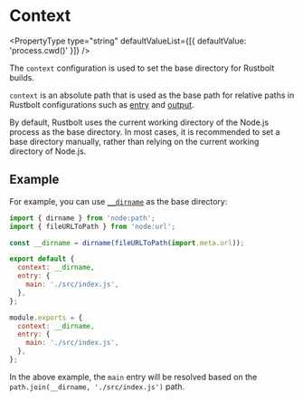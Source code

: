 
<WebpackLicense from="https://webpack.js.org/configuration/entry-context/#context" />

# Context

<PropertyType
  type="string"
  defaultValueList={[{ defaultValue: 'process.cwd()' }]}
/>

The `context` configuration is used to set the base directory for Rustbolt builds.

`context` is an absolute path that is used as the base path for relative paths in Rustbolt configurations such as [entry](config/entry) and [output](config/output).

By default, Rustbolt uses the current working directory of the Node.js process as the base directory. In most cases, it is recommended to set a base directory manually, rather than relying on the current working directory of Node.js.

## Example

For example, you can use [`__dirname`](https://nodejs.org/docs/latest/api/modules.html#__dirname) as the base directory:

<Tabs>
  <Tab label="ESM">

```js title="rustbolt.config.mjs"
import { dirname } from 'node:path';
import { fileURLToPath } from 'node:url';

const __dirname = dirname(fileURLToPath(import.meta.url));

export default {
  context: __dirname,
  entry: {
    main: './src/index.js',
  },
};
```

  </Tab>
  <Tab label="CJS">

```js title="rustbolt.config.cjs"
module.exports = {
  context: __dirname,
  entry: {
    main: './src/index.js',
  },
};
```

  </Tab>
</Tabs>

In the above example, the `main` entry will be resolved based on the `path.join(__dirname, './src/index.js')` path.
